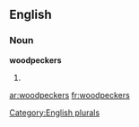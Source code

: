 ==English==

===Noun===
'''woodpeckers'''

# {{plural of|[[woodpecker]]}}

[[Category:English plurals]]

[[ar:woodpeckers]]
[[fr:woodpeckers]]